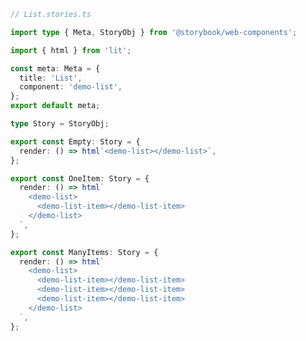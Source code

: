 ```ts
// List.stories.ts

import type { Meta, StoryObj } from '@storybook/web-components';

import { html } from 'lit';

const meta: Meta = {
  title: 'List',
  component: 'demo-list',
};
export default meta;

type Story = StoryObj;

export const Empty: Story = {
  render: () => html`<demo-list></demo-list>`,
};

export const OneItem: Story = {
  render: () => html`
    <demo-list>
      <demo-list-item></demo-list-item>
    </demo-list>
  `,
};

export const ManyItems: Story = {
  render: () => html`
    <demo-list>
      <demo-list-item></demo-list-item>
      <demo-list-item></demo-list-item>
      <demo-list-item></demo-list-item>
    </demo-list>
  `,
};
```
